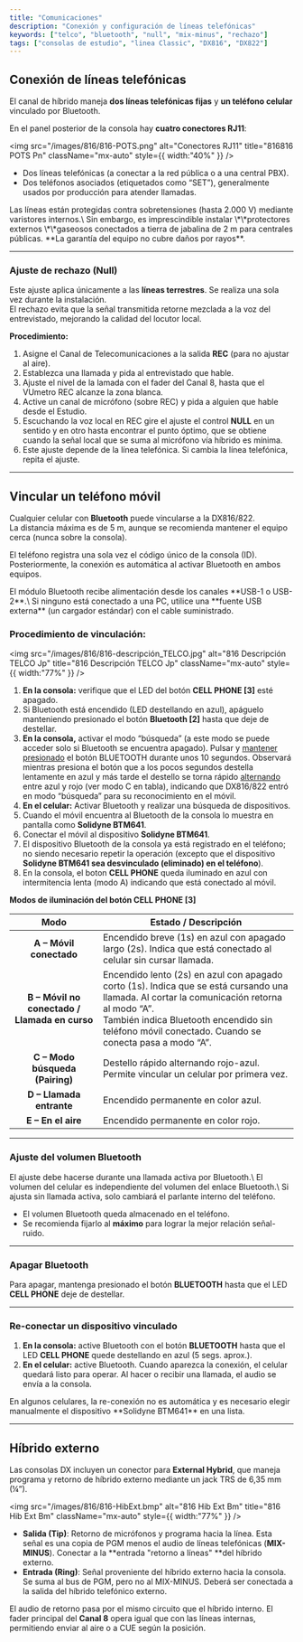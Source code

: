 ```yaml
---
title: "Comunicaciones"
description: "Conexión y configuración de líneas telefónicas"
keywords: ["telco", "bluetooth", "null", "mix-minus", "rechazo"]
tags: ["consolas de estudio", "linea Classic", "DX816", "DX822"]
---
```



## Conexión de líneas telefónicas

El canal de híbrido maneja **dos líneas telefónicas fijas** y **un teléfono celular** vinculado por Bluetooth.

En el panel posterior de la consola hay **cuatro conectores RJ11**:

<img
  src="/images/816/816-POTS.png"
  alt="Conectores RJ11"
  title="816816 POTS Pn"
  className="mx-auto"
  style={{ width:"40%" }}
/>

- Dos líneas telefónicas (a conectar a la red pública o a una central PBX).
- Dos teléfonos asociados (etiquetados como “SET”), generalmente usados por producción para atender llamadas.

<Warning>
  Las líneas están protegidas contra sobretensiones (hasta 2.000 V) mediante varistores internos.\
  Sin embargo, es imprescindible instalar \*\*protectores externos \*\*gaseosos conectados a tierra de jabalina de 2 m para centrales públicas. **La garantía del equipo no cubre daños por rayos**.
</Warning>

<tierras />

---

### Ajuste de rechazo (Null)

Este ajuste aplica únicamente a las **líneas terrestres**. Se realiza una sola vez durante la instalación.\
El rechazo evita que la señal transmitida retorne mezclada a la voz del entrevistado, mejorando la calidad del locutor local.

**Procedimiento:**

1. Asigne el Canal de Telecomunicaciones a la salida **REC** (para no ajustar al aire).
2. Establezca una llamada y pida al entrevistado que hable.
3. Ajuste el nivel de la lamada con el fader del Canal 8, hasta que el VUmetro REC alcanze la zona blanca.
4. Active un canal de micrófono (sobre REC) y pida a alguien que hable desde el Estudio.
5. Escuchando la voz local en REC gire el ajuste el control **NULL** en un sentido y en otro hasta encontrar el punto óptimo, que se obtiene cuando la señal local que se suma al micrófono vía híbrido es mínima.
6. Este ajuste depende de la línea telefónica. Si cambia la línea telefónica, repita el ajuste.

---

## Vincular un teléfono móvil

Cualquier celular con **Bluetooth** puede vincularse a la DX816/822.\
La distancia máxima es de 5 m, aunque se recomienda mantener el equipo cerca (nunca sobre la consola).

El teléfono registra una sola vez el código único de la consola (ID). Posteriormente, la conexión es automática al activar Bluetooth en ambos equipos.

<Warning>
  El módulo Bluetooth recibe alimentación desde los canales **USB-1 o USB-2**.\
  Si ninguno está conectado a una PC, utilice una **fuente USB externa** (un cargador estándar) con el cable suministrado.
</Warning>

### **Procedimiento de vinculación:**

<img
  src="/images/816/816-descripción_TELCO.jpg"
  alt="816 Descripción TELCO Jp"
  title="816 Descripción TELCO Jp"
  className="mx-auto"
  style={{ width:"77%" }}
/>

1. **En la consola:** verifique que el LED del botón **CELL PHONE [3]** esté apagado.
2. Si Bluetooth está encendido (LED destellando en azul), apáguelo manteniendo presionado el botón **Bluetooth [2]** hasta que deje de destellar.
3. **En la consola,** activar el modo “búsqueda” (a este modo se puede acceder solo si Bluetooth se encuentra apagado). Pulsar y <u>mantener presionado</u> el botón BLUETOOTH durante unos 10 segundos. Observará mientras presiona el botón que a los pocos segundos destella lentamente en azul y más tarde el destello se torna rápido <u>alternando</u> entre azul y rojo (ver modo C en tabla), indicando que DX816/822 entró en modo “búsqueda” para su reconocimiento en el móvil.
4. **En el celular:** Activar Bluetooth y realizar una búsqueda de dispositivos.
5. Cuando el móvil encuentra al Bluetooth de la consola lo muestra en pantalla como **Solidyne BTM641**.
6. Conectar el móvil al dispositivo **Solidyne BTM641**.
7. El dispositivo Bluetooth de la consola ya está registrado en el teléfono; no siendo necesario repetir la operación (excepto que el dispositivo **Solidyne BTM641 sea desvinculado (eliminado) en el teléfono**).
8. En la consola, el boton **CELL PHONE** queda iluminado en azul con intermitencia lenta (modo A) indicando que está conectado al móvil.

**Modos de iluminación del botón CELL PHONE [3]**

| Modo                                          | Estado / Descripción                                                                                                                                                                                                                                   |
| :-------------------------------------------: | ------------------------------------------------------------------------------------------------------------------------------------------------------------------------------------------------------------------------------------------------------ |
| **A – Móvil conectado**                       | Encendido breve (1s) en azul con apagado largo (2s). Indica que está conectado al celular sin cursar llamada.                                                                                                                                          |
| **B – Móvil no conectado / Llamada en curso** | Encendido lento (2s) en azul con apagado corto (1s). Indica que se está cursando una llamada. Al cortar la comunicación retorna al modo “A”. <br />También indica Bluetooth encendido sin teléfono móvil conectado. Cuando se conecta pasa a modo “A”. |
| **C – Modo búsqueda (Pairing)**               | Destello rápido alternando rojo-azul. Permite vincular un celular por primera vez.                                                                                                                                                                     |
| **D – Llamada entrante**                      | Encendido permanente en color azul.                                                                                                                                                                                                                    |
| **E – En el aire**                            | Encendido permanente en color rojo.                                                                                                                                                                                                                    |

---

### Ajuste del volumen Bluetooth

<Danger>
  El ajuste debe hacerse durante una llamada activa por Bluetooth.\
  El volumen del celular es independiente del volumen del enlace Bluetooth.\
  Si ajusta sin llamada activa, solo cambiará el parlante interno del teléfono.
</Danger>

- El volumen Bluetooth queda almacenado en el teléfono.
- Se recomienda fijarlo al **máximo** para lograr la mejor relación señal-ruido.

---

### Apagar Bluetooth

Para apagar, mantenga presionado el botón **BLUETOOTH** hasta que el LED **CELL PHONE** deje de destellar.

---

### Re-conectar un dispositivo vinculado

1. **En la consola:** active Bluetooth con el botón **BLUETOOTH** hasta que el LED **CELL PHONE** quede destellando en azul (5 segs. aprox.).
2. **En el celular:** active Bluetooth. Cuando aparezca la conexión, el celular quedará listo para operar. Al hacer o recibir una llamada, el audio se envía a la consola.

<Note>
  En algunos celulares, la re-conexión no es automática y es necesario elegir manualmente el dispositivo **Solidyne BTM641** en una lista.
</Note>

---

## Híbrido externo

Las consolas DX incluyen un conector para **External Hybrid**, que maneja programa y retorno de híbrido externo mediante un jack TRS de 6,35 mm (¼”).

<img
  src="/images/816/816-HibExt.bmp"
  alt="816 Hib Ext Bm"
  title="816 Hib Ext Bm"
  className="mx-auto"
  style={{ width:"77%" }}
/>

- **Salida (Tip)**: Retorno de micrófonos y programa hacia la línea. Esta señal es una copia de PGM menos el audio de líneas telefónicas (**MIX-MINUS**). Conectar a la \*\*entrada "retorno a líneas" \*\*del híbrido externo.
- **Entrada (Ring)**: Señal proveniente del híbrido externo hacia la consola. Se suma al bus de PGM, pero no al MIX-MINUS. Deberá ser conectada a la salida del híbrido telefónico externo.

El audio de retorno pasa por el mismo circuito que el híbrido interno. El fader principal del **Canal 8** opera igual que con las líneas internas, permitiendo enviar al aire o a CUE según la posición.